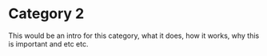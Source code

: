 # Category 2


This would be an intro for this category, what it does, how it works, why this is important and etc etc.